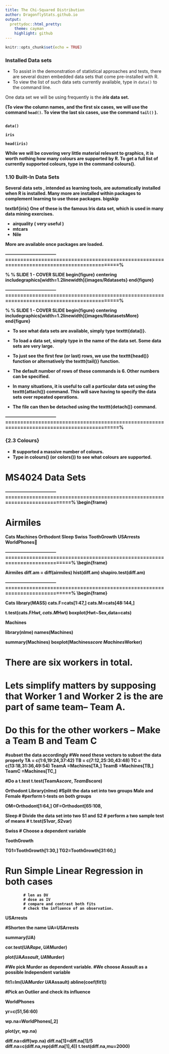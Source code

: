 ```yaml
---
title: The Chi-Squared Distribution
author: DragonflyStats.github.io
output:
  prettydoc::html_pretty:
    theme: cayman
    highlight: github
---
```


```r
knitr::opts_chunk$set(echo = TRUE)
```


   <h3>Installed Data sets</h3>

* To assist in the demonstration of statistical approaches and tests, there are several dozen embedded data sets that come 
pre-installed with R.  
* To view the list of such data sets currently available, type in <code>data()</code> to the command line.

<p>One data set we will be using frequently is the <b><i>iris</i><b> data set.

  (To view the column names, and the first six cases, we will use the command <code>head()</code>. 
  To view the last six cases, use the command <code>tail()</code> ).
<pre><code>
data()

iris

head(iris)
</code></pre>
While we will be covering very little material relevant to graphics, it is worth nothing how many colours are supported by R.  To get a full list of currently supported colours, type in the command colours().


### 1.10 Built-In Data Sets

 Several data sets , intended as learning tools, are automatically installed when R is installed.
 Many more are installed within packages to complement learning to use those packages. 
 bigskip
 
 textbf{iris} One
 of these is the famous Iris data set, which is used in many data mining exercises.
 
 
*  airquality  ( very useful )
*  mtcars
*  Nile
 
 More are available once packages are loaded.
 
 
 -----------------------------------===========================================================================================%
 
 % % SLIDE 1 - COVER SLIDE
 begin{figure}
 centering
 includegraphics[width=1.2linewidth]{images/Rdatasets}
 end{figure}

 -----------------------------------===========================================================================================%
 
 % % SLIDE 1 - COVER SLIDE
 begin{figure}
 centering
 includegraphics[width=1.2linewidth]{images/RdatasetsMore}   
 end{figure}

 
*  To see what data sets are available, simply type texttt{data()}.
*  To load a data set, simply type in the name of the data set. Some data sets are very large.
 *  To just see the first few (or last) rows, we
 use the texttt{head()} function or alternatively the texttt{tail()} function. 
*  The default number of rows of
 these commands is 6. Other numbers can be specified.

 
*  In many situations, it is useful to call a particular data set using the texttt{attach()} command. This
 will save having to specify the data sets over repeated operations. 
*  The file can then be detached
 using the texttt{detach()} command.
 
 
 
 
 -----------------------------------===========================================================================================%
 
### {2.3 Colours}
 
*  R supported a massive number of colours.
*  Type in colours() (or colors()) to see what colours
 are supported.
 
 
 
 
# MS4024 Data Sets

-----------------------------------===========================================================================%
\begin{frame}
\frametitle{Inbuilt Data Sets}
\Large

# Airmiles
Cats
Machines
Orthodont
Sleep
Swiss
ToothGrowth
USArrests
WorldPhones
 
-----------------------------------===========================================================================%
\begin{frame}
\frametitle{Inbuilt Data Sets}
\Large
Airmiles
diff.am = diff(airmiles)
hist(diff.am)
shapiro.test(diff.am)
 
 -----------------------------------===========================================================================%
\begin{frame}
\frametitle{Inbuilt Data Sets}
\Large
Cats
library(MASS)
cats.F=cats[1:47,]
cats.M=cats[48:144,]
 
t.test(cats.F$Hwt,cats.M$Hwt)
 boxplot(Hwt~Sex,data=cats)
 
Machines
 
library(nlme)
names(Machines)
 
summary(Machines)
boxplot(Machines$score ~ Machines$Worker)
 
 
# There are six workers in total.
# Lets simplify matters by supposing that Worker 1 and Worker 2 is the are part of same team– Team A.
# Do this for the other workers – Make a Team B and Team C
 
#subset the data accordingly
#We need these vectors to subset the data properly
TA = c(1:6,19:24,37:42)
TB = c(7:12,25:30,43:48)
TC = c(13:18,31:36,49:54)
TeamA =Machines[TA,]
TeamB =Machines[TB,]
TeamC =Machines[TC,]
 
#Do a t.test
t.test(TeamA$score,TeamB$score)
 
 
Orthodont
Library(nlme)
#Split the data set into two groups  Male and Female
#perform t-tests on both groups
 
OM=Orthodont[1:64,]
OF=Orthodont[65:108,
 
Sleep
# Divide the data set into two S1 and S2
# perform a two sample test of means
# t.test(S1$var,S2$var)
 
 
Swiss
# Choose a dependent variable
 
 
ToothGrowth
 
TG1=ToothGrowth[1:30,]
TG2=ToothGrowth[31:60,]
 
# Run Simple Linear Regression in both cases
 
            # len as DV
            # dose as IV
            # compare and contrast both fits
            # check the influence of an observation.
 
USArrests
 
#Shorten the name
UA=USArrests
 
summary(UA)
 
cor.test(UA$Rape,UA$Murder)
 
plot(UA$Assault,UA$Murder)
 
#We pick Murder as dependent variable.
#We choose Assault as a possible Independent variable
 
fit1=lm(UA$Murder ~UA$Assault)
abline(coef(fit1))
 
#Pick an Outlier and check its influence
 
WorldPhones
 
yr=c(51,56:60)
 
wp.na=WorldPhones[,2]
 
plot(yr, wp.na)
 
 
diff.na=diff(wp.na)
diff.na[1]=diff.na[1]/5
diff.na=c(diff.na,rep(diff.na[1],4))
t.test(diff.na,mu=2000)
 
           
